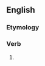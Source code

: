 ==English==

===Etymology===
{{suffix|en|shew|est|nocat=1}}

===Verb===
{{head|en|verb form}}

# {{en-archaic second-person singular of|shew|lang=en}}